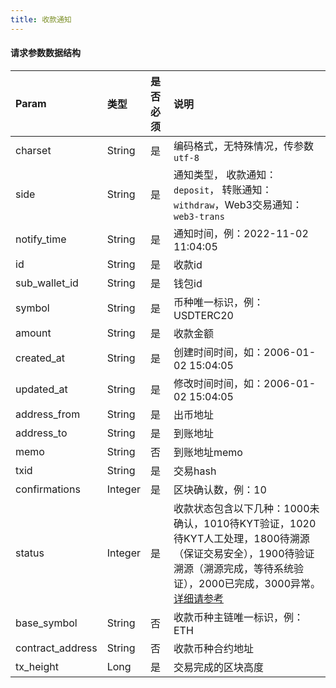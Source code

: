 ---
title: 收款通知
---

#### 请求参数数据结构


| Param            | 类型   | 是否必须 | 说明                                                         |
| :--------------- | :----- | :------- | :----------------------------------------------------------- |
| charset          | String | 是       | 编码格式，无特殊情况，传参数`utf-8`                          |
| side             | String | 是       | 通知类型， 收款通知：`deposit`， 转账通知： `withdraw`，Web3交易通知：`web3-trans`       |
| notify_time      | String | 是       | 通知时间，例：2022-11-02 11:04:05                            |
| id               | String | 是       | 收款id                                                       |
| sub_wallet_id    | String | 是       | 钱包id                                                     |
| symbol           | String | 是       | 币种唯一标识，例：USDTERC20                                  |
| amount           | String | 是       | 收款金额                                                     |
| created_at       | String | 是       | 创建时间时间，如：2006-01-02 15:04:05                           |
| updated_at       | String | 是       | 修改时间时间，如：2006-01-02 15:04:05                          |
| address_from     | String | 是       | 出币地址                                                     |
| address_to       | String | 是       | 到账地址                                                     |
| memo             | String | 否       | 到账地址memo                                                 |
| txid             | String | 是       | 交易hash                                                     |
| confirmations    | Integer | 是       | 区块确认数，例：10                                           |
| status           | Integer | 是       | 收款状态包含以下几种：1000未确认，1010待KYT验证，1020待KYT人工处理，1800待溯源（保证交易安全），1900待验证溯源（溯源完成，等待系统验证），2000已完成，3000异常。[详细请参考](/help-center/manage-mpc/transaction/transfer#iii) |
| base_symbol      | String | 否       | 收款币种主链唯一标识，例：ETH                                |
| contract_address | String | 否       | 收款币种合约地址                                             |
| tx_height        | Long | 是       | 交易完成的区块高度                                             |

